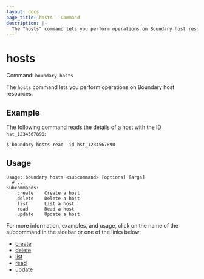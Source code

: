 ```yaml
---
layout: docs
page_title: hosts - Command
description: |-
  The "hosts" command lets you perform operations on Boundary host resources.
---
```


# hosts

Command: `boundary hosts`

The `hosts` command lets you perform operations on Boundary host resources.

## Example

The following command reads the details of a host with the ID `hst_1234567890`:

```shell-session
$ boundary hosts read -id hst_1234567890
```

## Usage

<CodeBlockConfig hideClipboard>

```shell-session
Usage: boundary hosts <subcommand> [options] [args]
  # ...
Subcommands:
    create    Create a host
    delete    Delete a host
    list      List a host
    read      Read a host
    update    Update a host
```

</CodeBlockConfig>

For more information, examples, and usage, click on the name
of the subcommand in the sidebar or one of the links below:

- [create](/boundary/docs/commands//hosts/create)
- [delete](/boundary/docs/commands//hosts/delete)
- [list](/boundary/docs/commands//hosts/list)
- [read](/boundary/docs/commands//hosts/read)
- [update](/boundary/docs/commands//hosts/update)
